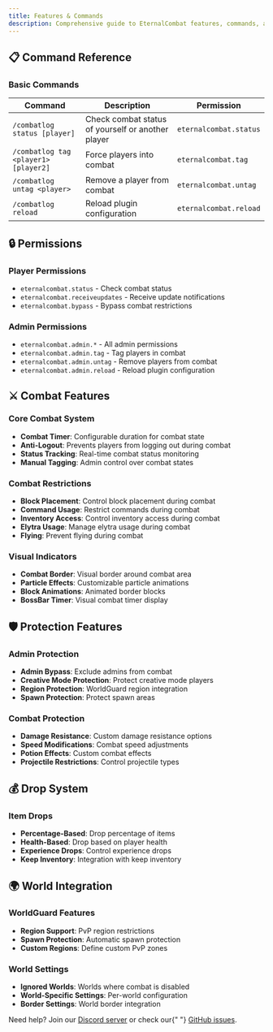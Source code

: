 ```yaml
---
title: Features & Commands
description: Comprehensive guide to EternalCombat features, commands, and permissions
---
```



## 📋 Command Reference

### Basic Commands

| Command                              | Description                                       | Permission             |
| ------------------------------------ | ------------------------------------------------- | ---------------------- |
| `/combatlog status [player]`         | Check combat status of yourself or another player | `eternalcombat.status` |
| `/combatlog tag <player1> [player2]` | Force players into combat                         | `eternalcombat.tag`    |
| `/combatlog untag <player>`          | Remove a player from combat                       | `eternalcombat.untag`  |
| `/combatlog reload`                  | Reload plugin configuration                       | `eternalcombat.reload` |

## 🔒 Permissions

### Player Permissions

- `eternalcombat.status` - Check combat status
- `eternalcombat.receiveupdates` - Receive update notifications
- `eternalcombat.bypass` - Bypass combat restrictions

### Admin Permissions

- `eternalcombat.admin.*` - All admin permissions
- `eternalcombat.admin.tag` - Tag players in combat
- `eternalcombat.admin.untag` - Remove players from combat
- `eternalcombat.admin.reload` - Reload plugin configuration

## ⚔️ Combat Features

### Core Combat System

- **Combat Timer**: Configurable duration for combat state
- **Anti-Logout**: Prevents players from logging out during combat
- **Status Tracking**: Real-time combat status monitoring
- **Manual Tagging**: Admin control over combat states

### Combat Restrictions

- **Block Placement**: Control block placement during combat
- **Command Usage**: Restrict commands during combat
- **Inventory Access**: Control inventory access during combat
- **Elytra Usage**: Manage elytra usage during combat
- **Flying**: Prevent flying during combat

### Visual Indicators

- **Combat Border**: Visual border around combat area
- **Particle Effects**: Customizable particle animations
- **Block Animations**: Animated border blocks
- **BossBar Timer**: Visual combat timer display

## 🛡️ Protection Features

### Admin Protection

- **Admin Bypass**: Exclude admins from combat
- **Creative Mode Protection**: Protect creative mode players
- **Region Protection**: WorldGuard region integration
- **Spawn Protection**: Protect spawn areas

### Combat Protection

- **Damage Resistance**: Custom damage resistance options
- **Speed Modifications**: Combat speed adjustments
- **Potion Effects**: Custom combat effects
- **Projectile Restrictions**: Control projectile types

## 💰 Drop System

### Item Drops

- **Percentage-Based**: Drop percentage of items
- **Health-Based**: Drop based on player health
- **Experience Drops**: Control experience drops
- **Keep Inventory**: Integration with keep inventory

## 🌍 World Integration

### WorldGuard Features

- **Region Support**: PvP region restrictions
- **Spawn Protection**: Automatic spawn protection
- **Custom Regions**: Define custom PvP zones

### World Settings

- **Ignored Worlds**: Worlds where combat is disabled
- **World-Specific Settings**: Per-world configuration
- **Border Settings**: World border integration

<AlertBox type="info">
  Need help? Join our <a href="https://discord.gg/FQ7jmGBd6c">Discord server</a> or check our{" "}
  <a href="https://github.com/EternalCodeTeam/EternalCombat/issues">GitHub issues</a>.
</AlertBox>
